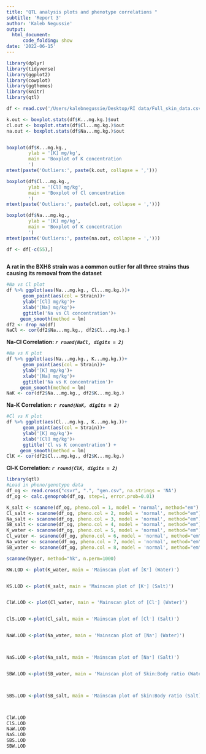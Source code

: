 ```yaml
---
title: "QTL analysis plots and phenotype correlations "
subtitle: 'Report 3'
author: 'Kaleb Negussie' 
output: 
  html_document:
      code_folding: show
date: '2022-06-15'
---
```


```r
library(dplyr)
library(tidyverse)
library(ggplot2)
library(cowplot)
library(ggthemes)
library(knitr)
library(qtl)
```

```r
df <- read.csv('/Users/kalebnegussie/Desktop/RI data/Full_skin_data.csv')

k.out <- boxplot.stats(df$K...mg.kg.)$out
cl.out <- boxplot.stats(df$Cl...mg.kg.)$out
na.out <- boxplot.stats(df$Na...mg.kg.)$out


boxplot(df$K...mg.kg.,
        ylab = '[K] mg/kg',
        main = 'Boxplot of K concentration
        ')
mtext(paste('Outliers:', paste(k.out, collapse = ',')))

boxplot(df$Cl...mg.kg.,
        ylab = '[Cl] mg/kg',
        main = 'Boxplot of Cl concentration
        ')
mtext(paste('Outliers:', paste(cl.out, collapse = ',')))

boxplot(df$Na...mg.kg.,
        ylab = '[K] mg/kg',
        main = 'Boxplot of K concentration
        ')
mtext(paste('Outliers:', paste(na.out, collapse = ',')))

df <- df[-c(55),]
      
```

**A rat in the BXH8 strain was a common outlier for all three strains thus causing its removal from the dataset**

```r
#Na vs Cl plot
df %>% ggplot(aes(Na...mg.kg., Cl...mg.kg.))+ 
      geom_point(aes(col = Strain))+
      ylab('[Cl] mg/kg')+
      xlab('[Na] mg/kg')+
      ggtitle('Na vs Cl concentration')+
     geom_smooth(method = lm)
df2 <- drop_na(df)
NaCl <- cor(df2$Na...mg.kg., df2$Cl...mg.kg.)
```

**Na-Cl Correlation: *`r round(NaCl, digits = 2)`***

```r
#Na vs K plot
df %>% ggplot(aes(Na...mg.kg., K...mg.kg.))+ 
      geom_point(aes(col = Strain))+
      ylab('[K] mg/kg')+
      xlab('[Na] mg/kg')+
      ggtitle('Na vs K concentration')+
     geom_smooth(method = lm)
NaK <- cor(df2$Na...mg.kg., df2$K...mg.kg.)

```

**Na-K Correlation: *`r round(NaK, digits = 2)`***

```r
#Cl vs K plot
df %>% ggplot(aes(Cl...mg.kg., K...mg.kg.))+ 
      geom_point(aes(col = Strain))+
      ylab('[K] mg/kg')+
      xlab('[Cl] mg/kg')+
      ggtitle('Cl vs K concentration') +
     geom_smooth(method = lm)
ClK <- cor(df2$Cl...mg.kg., df2$K...mg.kg.)
```

**Cl-K Correlation: *`r round(ClK, digits = 2)`***

```r
library(qtl)
#Load in pheno/genotype data
df_og <- read.cross("csvr", ".", "gen.csv", na.strings = 'NA')
df_og <- calc.genoprob(df_og, step=1, error.prob=0.01)

K_salt <- scanone(df_og, pheno.col = 1, model = 'normal', method="em")
Cl_salt <- scanone(df_og, pheno.col = 2, model = 'normal', method="em")
Na_salt <- scanone(df_og, pheno.col = 3, model = 'normal', method="em")
SB_salt <- scanone(df_og, pheno.col = 4, model = 'normal', method="em")
K_water <- scanone(df_og, pheno.col = 5, model = 'normal', method="em")
Cl_water <- scanone(df_og, pheno.col = 6, model = 'normal', method="em")
Na_water <- scanone(df_og, pheno.col = 7, model = 'normal', method="em")
SB_water <- scanone(df_og, pheno.col = 8, model = 'normal', method="em")

scanone(hyper, method="hk", n.perm=1000)

KW.LOD <- plot(K_water, main = 'Mainscan plot of [K⁺] (Water)')


KS.LOD <- plot(K_salt, main = 'Mainscan plot of [K⁺] (Salt)')


ClW.LOD <- plot(Cl_water, main = 'Mainscan plot of [Cl⁻] (Water)')


ClS.LOD <-plot(Cl_salt, main = 'Mainscan plot of [Cl⁻] (Salt)')


NaW.LOD <-plot(Na_water, main = 'Mainscan plot of [Na⁺] (Water)')



NaS.LOD <-plot(Na_salt, main = 'Mainscan plot of [Na⁺] (Salt)')


SBW.LOD <-plot(SB_water, main = 'Mainscan plot of Skin:Body ratio (Water)')



SBS.LOD <-plot(SB_salt, main = 'Mainscan plot of Skin:Body ratio (Salt)')



ClW.LOD
ClS.LOD
NaW.LOD
NaS.LOD
SBS.LOD
SBW.LOD

```


